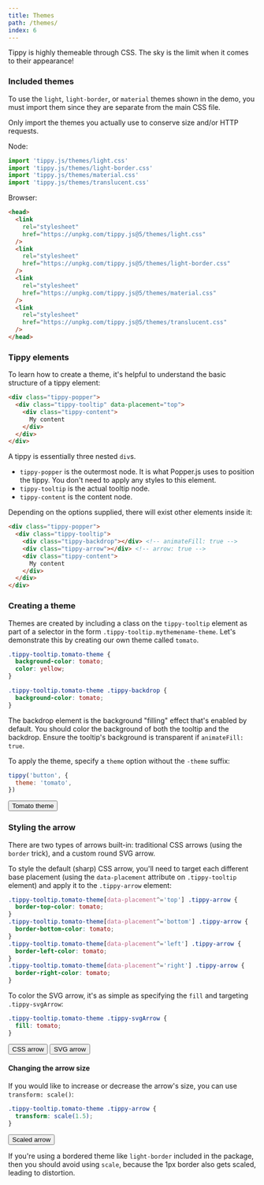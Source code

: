 ```yaml
---
title: Themes
path: /themes/
index: 6
---
```



Tippy is highly themeable through CSS. The sky is the limit when it comes to
their appearance!

### Included themes

To use the `light`, `light-border`, or `material` themes shown in the demo, you
must import them since they are separate from the main CSS file.

Only import the themes you actually use to conserve size and/or HTTP requests.

Node:

```js
import 'tippy.js/themes/light.css'
import 'tippy.js/themes/light-border.css'
import 'tippy.js/themes/material.css'
import 'tippy.js/themes/translucent.css'
```

Browser:

<!-- prettier-ignore -->
```html
<head>
  <link 
    rel="stylesheet" 
    href="https://unpkg.com/tippy.js@5/themes/light.css" 
  />
  <link
    rel="stylesheet"
    href="https://unpkg.com/tippy.js@5/themes/light-border.css"
  />
  <link
    rel="stylesheet"
    href="https://unpkg.com/tippy.js@5/themes/material.css"
  />
  <link
    rel="stylesheet"
    href="https://unpkg.com/tippy.js@5/themes/translucent.css"
  />
</head>
```

### Tippy elements

To learn how to create a theme, it's helpful to understand the basic structure
of a tippy element:

<!-- prettier-ignore -->
```html
<div class="tippy-popper">
  <div class="tippy-tooltip" data-placement="top">
    <div class="tippy-content">
      My content
    </div>
  </div>
</div>
```

A tippy is essentially three nested `div`s.

- `tippy-popper` is the outermost node. It is what Popper.js uses to position
  the tippy. You don't need to apply any styles to this element.
- `tippy-tooltip` is the actual tooltip node.
- `tippy-content` is the content node.

Depending on the options supplied, there will exist other elements inside it:

<!-- prettier-ignore -->
```html
<div class="tippy-popper">
  <div class="tippy-tooltip">
    <div class="tippy-backdrop"></div> <!-- animateFill: true -->
    <div class="tippy-arrow"></div> <!-- arrow: true -->
    <div class="tippy-content">
      My content
    </div>
  </div>
</div>
```

### Creating a theme

Themes are created by including a class on the `tippy-tooltip` element as part
of a selector in the form `.tippy-tooltip.mythemename-theme`. Let's demonstrate
this by creating our own theme called `tomato`.

```css
.tippy-tooltip.tomato-theme {
  background-color: tomato;
  color: yellow;
}

.tippy-tooltip.tomato-theme .tippy-backdrop {
  background-color: tomato;
}
```

The backdrop element is the background "filling" effect that's enabled by
default. You should color the background of both the tooltip and the backdrop.
Ensure the tooltip's background is transparent if `animateFill: true`.

To apply the theme, specify a `theme` option without the `-theme` suffix:

```js
tippy('button', {
  theme: 'tomato',
})
```

<Demo>
  <Tippy theme="tomato">
    <Button>Tomato theme</Button>
  </Tippy>
</Demo>

### Styling the arrow

There are two types of arrows built-in: traditional CSS arrows (using the
`border` trick), and a custom round SVG arrow.

To style the default (sharp) CSS arrow, you'll need to target each different
base placement (using the `data-placement` attribute on `.tippy-tooltip`
element) and apply it to the `.tippy-arrow` element:

```css
.tippy-tooltip.tomato-theme[data-placement^='top'] .tippy-arrow {
  border-top-color: tomato;
}
.tippy-tooltip.tomato-theme[data-placement^='bottom'] .tippy-arrow {
  border-bottom-color: tomato;
}
.tippy-tooltip.tomato-theme[data-placement^='left'] .tippy-arrow {
  border-left-color: tomato;
}
.tippy-tooltip.tomato-theme[data-placement^='right'] .tippy-arrow {
  border-right-color: tomato;
}
```

To color the SVG arrow, it's as simple as specifying the `fill` and targeting
`.tippy-svgArrow`:

<!-- prettier-ignore -->
```css
.tippy-tooltip.tomato-theme .tippy-svgArrow {
  fill: tomato;
}
```

<Demo>
  <Tippy theme="tomato" arrow>
    <Button>CSS arrow</Button>
  </Tippy>
  <Tippy theme="tomato" arrow arrowType="round">
    <Button>SVG arrow</Button>
  </Tippy>
</Demo>

#### Changing the arrow size

If you would like to increase or decrease the arrow's size, you can use
`transform: scale()`:

```css
.tippy-tooltip.tomato-theme .tippy-arrow {
  transform: scale(1.5);
}
```

<Demo>
  <Tippy theme="tomato scaled-arrow" arrow>
    <Button>Scaled arrow</Button>
  </Tippy>
</Demo>

If you're using a bordered theme like `light-border` included in the package,
then you should avoid using `scale`, because the 1px border also gets scaled,
leading to distortion.
